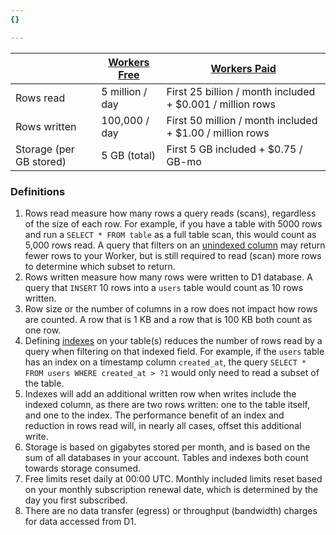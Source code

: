 ```yaml
---
{}

---
```


|                                 | [Workers Free](/workers/platform/pricing/#workers) | [Workers Paid](/workers/platform/pricing/#workers)                 |
| ------------------------------- | -------------------------------------------------- | ------------------------------------------------------------------ |
| Rows read                       | 5 million / day                                    | First 25 billion / month included  + $0.001 / million rows |
| Rows written                    | 100,000 / day                                      | First 50 million / month included + $1.00 / million rows |
| Storage (per GB stored)         | 5 GB (total)                                        | First 5 GB included + $0.75 / GB-mo |



### Definitions
1. Rows read measure how many rows a query reads (scans), regardless of the size of each row. For example, if you have a table with 5000 rows and run a `SELECT * FROM table` as a full table scan, this would count as 5,000 rows read. A query that filters on an [unindexed column](/d1/build-with-d1/use-indexes/) may return fewer rows to your Worker, but is still required to read (scan) more rows to determine which subset to return.
2. Rows written measure how many rows were written to D1 database. A query that `INSERT` 10 rows into a `users` table would count as 10 rows written.
3. Row size or the number of columns in a row does not impact how rows are counted. A row that is 1 KB and a row that is 100 KB both count as one row.
4. Defining [indexes](/d1/build-with-d1/use-indexes/) on your table(s) reduces the number of rows read by a query when filtering on that indexed field. For example, if the `users` table has an index on a timestamp column `created_at`, the query `SELECT * FROM users WHERE created_at > ?1` would only need to read a subset of the table.
5. Indexes will add an additional written row when writes include the indexed column, as there are two rows written: one to the table itself, and one to the index. The performance benefit of an index and reduction in rows read will, in nearly all cases, offset this additional write.
6. Storage is based on gigabytes stored per month, and is based on the sum of all databases in your account. Tables and indexes both count towards storage consumed.
7. Free limits reset daily at 00:00 UTC. Monthly included limits reset based on your monthly subscription renewal date, which is determined by the day you first subscribed.
8. There are no data transfer (egress) or throughput (bandwidth) charges for data accessed from D1.
